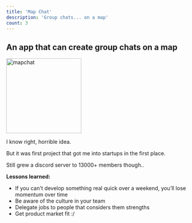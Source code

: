 ```yaml
---
title: 'Map Chat'
description: 'Group chats... on a map'
count: 3
---
```



## An app that can create group chats on a map

<Image src="/images/mapchat.png" alt="mapchat" width="200" height="200" />

I know right, horrible idea.

But it was first project that got me into startups in the first place.

Still grew a discord server to 13000+ members though..

**Lessons learned:**

- If you can't develop something real quick over a weekend, you’ll lose momentum over time
- Be aware of the culture in your team
- Delegate jobs to people that considers them strengths
- Get product market fit :/